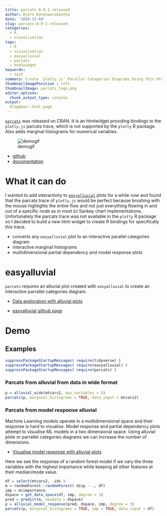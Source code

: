 ```yaml
---
title: parcats 0.0.1 released
author: Björn Koneswarakantha
date: '2019-12-04'
slug: parcats-0-0-1-released
categories:
  - R
  - visualisation
tags:
  - R
  - visualisation
  - easyalluvial
  - parcats
  - htmlwidget
keywords:
  - tech
summary: Create `plotly.js` Parallel Categories Diagrams Using this Htmlwidget and `easyalluvial`
thumbnailImagePosition : left
thumbnailImage: parcats_logo.png
editor_options: 
  chunk_output_type: console
output:
  blogdown::html_page
---
```


[`parcats`](https://erblast.github.io/parcats/) was released on CRAN. It is an htmlwidget providing bindings to the `plotly.js` parcats trace, which is not supported by the `plotly` R package. Also adds marginal histograms for numerical variables.

![demogif](https://erblast.github.io/parcats/demo1.gif)

- [github](https://github.com/erblast/parcats)
- [documentation](https://erblast.github.io/parcats/)

# What it can do

I wanted to add interactivity to [`easyalluvial`](https://github.com/erblast/easyalluvial) plots for a while now and found that the parcats trace of `plotly.js` would be perfect because brushing with the mouse highlights the entire flow and not just everything flowing in and out of a specific node as in most `D3` Sankey chart implementations. Unfortunately the parcats trace was not available in the `plotly` R package so I decided to build a new html widget to create R bindings for specifically this trace.

-  converts any `easyalluvial` plot to an interactive parallel categories diagram
- interactive marginal histograms
- multidimensional partial dependency and model response plots

# easyalluvial

`parcats` requires an alluvial plot created with `easyalluvial` to create an interactive parrallel categories diagram.

- [Data exploration with alluvial plots](https://www.datisticsblog.com/2018/10/intro_easyalluvial/#features)

- [easyalluvial github page](https://github.com/erblast/easyalluvial)

# Demo

## Examples

```r
suppressPackageStartupMessages( require(tidyverse) )
suppressPackageStartupMessages( require(easyalluvial) )
suppressPackageStartupMessages( require(parcats) )
```


### Parcats from alluvial from data in wide format

```r
p = alluvial_wide(mtcars2, max_variables = 5)
parcats(p, marginal_histograms = TRUE, data_input = mtcars2)
```


### Parcats from model response alluvial

Machine Learning models operate in a multidimensional space and their response is hard to visualise. Model response and partial dependency plots attempt to visualise ML models in a two dimensional space. Using alluvial plots or parrallel categories diagrams we can increase the number of dimensions.

- [Visualise model response with alluvial plots](https://www.datisticsblog.com/page/visualising-model-response-with-easyalluvial/)

Here we see the response of a random forest model if we vary the three variables with the highest importance while keeping all other features at their median/mode value.


```r
df = select(mtcars2, -ids )
m = randomForest::randomForest( disp ~ ., df)
imp = m$importance
dspace = get_data_space(df, imp, degree = 3)
pred = predict(m, newdata = dspace)
p = alluvial_model_response(pred, dspace, imp, degree = 3)
parcats(p, marginal_histograms = TRUE, imp = TRUE, data_input = df)
```
